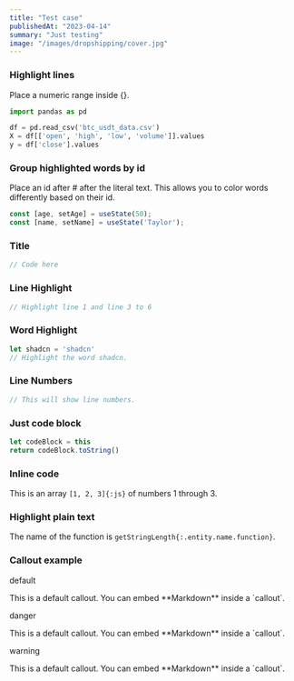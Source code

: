 ```yaml
---
title: "Test case"
publishedAt: "2023-04-14"
summary: "Just testing"
image: "/images/dropshipping/cover.jpg"
---
```


### Highlight lines

Place a numeric range inside {}.

```python {1,3-4}
import pandas as pd

df = pd.read_csv('btc_usdt_data.csv')
X = df[['open', 'high', 'low', 'volume']].values
y = df['close'].values
```

### Group highlighted words by id

Place an id after # after the literal text. This allows you to color words differently based on their id.

```js /age/#v /name/#v /setAge/#s /setName/#s /50/#i /'Taylor'/#i
const [age, setAge] = useState(50);
const [name, setName] = useState('Taylor');
```

### Title

```ts title="path/to/file.ts"
// Code here
```

### Line Highlight

```ts {1,4-6}
// Highlight line 1 and line 3 to 6
```

### Word Highlight

```ts /shadcn/
let shadcn = 'shadcn'
// Highlight the word shadcn.
```

### Line Numbers

```ts showLineNumbers
// This will show line numbers.
```

### Just code block

```ts showLineNumbers{11}
let codeBlock = this
return codeBlock.toString()
```

### Inline code

This is an array `[1, 2, 3]{:js}` of numbers 1 through 3.

### Highlight plain text

The name of the function is `getStringLength{:.entity.name.function}`.


### Callout example

default

<Callout>
This is a default callout. You can embed **Markdown** inside a `callout`.
</Callout>

danger

<Callout type='danger'>
This is a default callout. You can embed **Markdown** inside a `callout`.
</Callout>

warning

<Callout type='warning'>
This is a default callout. You can embed **Markdown** inside a `callout`.
</Callout>